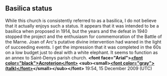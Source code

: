 <article id="25439030" title=Talk:Sainte-Jeanne-d'Arc, Paris>
	<talkpage id="25439030" title="Talk:Sainte-Jeanne-d'Arc, Paris">
{{WikiProject Catholicism|class=start|importance=low}}
{{WikiProject Architecture|class=start|importance=}}
{{WikiProject France|class=start|importance=low|tf=Paris}}

== Basilica status ==
While this church is consistently referred to as a basilica, I do not believe that it actually enjoys such a status. It appears that it was intended to be a basilica when proposed in 1914, but the years and the defeat in 1940 stopped the project and the enthusiasm for commemoration of the Battle of the Marne. Joan of Arc's putative divine intervention had waned in the light of succeeding events. I get the impression that it was completed in the 60s on a low budget just to deal with a white elephant. It seems to function as an annex to Saint-Denys parish church. '''&lt;font face=&quot;Arial&quot;&gt;[[User:Acroterion|&lt;font color=&quot;black&quot;&gt;Acroterion&lt;/font&gt;]] &lt;sub&gt;&lt;small&gt;[[User talk:Acroterion|&lt;font color=&quot;gray&quot;&gt;(talk)&lt;/font&gt;]]&lt;/small&gt;&lt;/sub&gt;&lt;/font&gt;''' 19:54, 15 December 2009 (UTC)
	</talkpage>
</article>